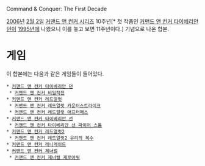 Command & Conquer: The First Decade

[[2006년]] [[2월 2일]] [[커맨드 앤 컨커 시리즈]] 10주년[* 첫 작품인 [[커맨드 앤 컨커 타이베리안 던]]이 [[1995년]]에 나왔으니 이를 놓고 보면 11주년이다.] 기념으로 나온 합본.

= 게임 =
이 합본에는 다음과 같은 게임들이 들어있다.

 * [[커맨드 앤 컨커 타이베리안 던]]
  * [[커맨드 앤 컨커 비밀작전]]
 * [[커맨드 앤 컨커 레드얼럿]]
  * [[커맨드 앤 컨커 레드얼럿 카운터스트라이크]]
  * [[커맨드 앤 컨커 레드얼럿 애프터매스]]
 * [[커맨드 앤 컨커 타이베리안 선]]
  * [[커맨드 앤 컨커 타이베리안 선 파이어 스톰]]
 * [[커맨드 앤 컨커 레드얼럿2]]
  * [[커맨드 앤 컨커 레드얼럿2 유리의 복수]]
 * [[커맨드 앤 컨커 레니게이드]]
 * [[커맨드 앤 컨커 제너럴]]
  * [[커맨드 앤 컨커 제너럴 제로아워]]
